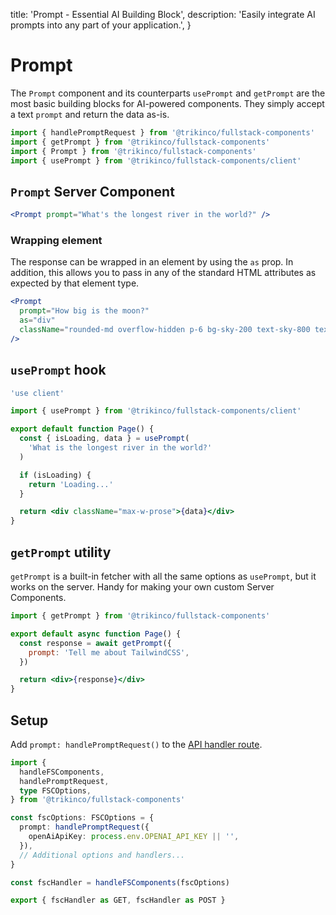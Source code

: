 
  title: 'Prompt - Essential AI Building Block',
  description:
    'Easily integrate AI prompts into any part of your application.',
}

# Prompt

The `Prompt` component and its counterparts `usePrompt` and `getPrompt` are the most basic building blocks for AI-powered components.
They simply accept a text `prompt` and return the data as-is.

```jsx
import { handlePromptRequest } from '@trikinco/fullstack-components'
import { getPrompt } from '@trikinco/fullstack-components'
import { Prompt } from '@trikinco/fullstack-components'
import { usePrompt } from '@trikinco/fullstack-components/client'
```

## `Prompt` Server Component

<Example>
  <Prompt prompt="What's the longest river in the world?" />
</Example>

```jsx
<Prompt prompt="What's the longest river in the world?" />
```

### Wrapping element

The response can be wrapped in an element by using the `as` prop.
In addition, this allows you to pass in any of the standard HTML attributes as expected by that element type.

<Example>
  <Prompt prompt="How big is the moon?" as="div" />
</Example>

```jsx /as="div"/
<Prompt
  prompt="How big is the moon?"
  as="div"
  className="rounded-md overflow-hidden p-6 bg-sky-200 text-sky-800 text-xl"
/>
```

## `usePrompt` hook

```jsx
'use client'

import { usePrompt } from '@trikinco/fullstack-components/client'

export default function Page() {
  const { isLoading, data } = usePrompt(
    'What is the longest river in the world?'
  )

  if (isLoading) {
    return 'Loading...'
  }

  return <div className="max-w-prose">{data}</div>
}
```

## `getPrompt` utility

`getPrompt` is a built-in fetcher with all the same options as `usePrompt`, but it works on the server. Handy for making your own custom Server Components.

```jsx title="Server Component"
import { getPrompt } from '@trikinco/fullstack-components'

export default async function Page() {
  const response = await getPrompt({
    prompt: 'Tell me about TailwindCSS',
  })

  return <div>{response}</div>
}
```

## Setup

Add `prompt: handlePromptRequest()` to the [API handler route](/docs/get-started/#setup).

```ts title="app/api/fsutils/[...fscomponents]/route.ts"
import {
  handleFSComponents,
  handlePromptRequest,
  type FSCOptions,
} from '@trikinco/fullstack-components'

const fscOptions: FSCOptions = {
  prompt: handlePromptRequest({
    openAiApiKey: process.env.OPENAI_API_KEY || '',
  }),
  // Additional options and handlers...
}

const fscHandler = handleFSComponents(fscOptions)

export { fscHandler as GET, fscHandler as POST }
```
